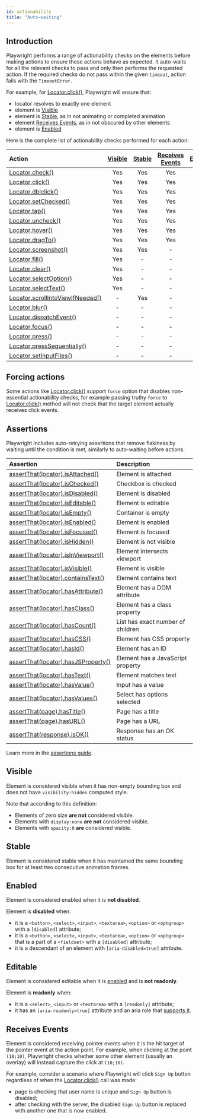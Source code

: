 ```yaml
---
id: actionability
title: "Auto-waiting"
---
```


## Introduction

Playwright performs a range of actionability checks on the elements before making actions to ensure these actions behave as expected. It auto-waits for all the relevant checks to pass and only then performs the requested action. If the required checks do not pass within the given `timeout`, action fails with the `TimeoutError`.

For example, for [Locator.click()](/api/class-locator.mdx#locator-click), Playwright will ensure that:
- locator resolves to exactly one element
- element is [Visible]
- element is [Stable], as in not animating or completed animation
- element [Receives Events], as in not obscured by other elements
- element is [Enabled]

Here is the complete list of actionability checks performed for each action:

| Action | [Visible] | [Stable] | [Receives Events] | [Enabled] | [Editable] |
| :- | :-: | :-: | :-: | :-: | :-: |
| [Locator.check()](/api/class-locator.mdx#locator-check) | Yes | Yes | Yes | Yes | - |
| [Locator.click()](/api/class-locator.mdx#locator-click) | Yes | Yes | Yes | Yes | - |
| [Locator.dblclick()](/api/class-locator.mdx#locator-dblclick) | Yes | Yes | Yes | Yes | - |
| [Locator.setChecked()](/api/class-locator.mdx#locator-set-checked) | Yes | Yes | Yes | Yes | - |
| [Locator.tap()](/api/class-locator.mdx#locator-tap) | Yes | Yes | Yes | Yes | - |
| [Locator.uncheck()](/api/class-locator.mdx#locator-uncheck) | Yes | Yes | Yes | Yes | - |
| [Locator.hover()](/api/class-locator.mdx#locator-hover) | Yes | Yes | Yes | - | - |
| [Locator.dragTo()](/api/class-locator.mdx#locator-drag-to) | Yes | Yes | Yes | - | - |
| [Locator.screenshot()](/api/class-locator.mdx#locator-screenshot) | Yes | Yes | - | - | - |
| [Locator.fill()](/api/class-locator.mdx#locator-fill) | Yes | - | - | Yes | Yes |
| [Locator.clear()](/api/class-locator.mdx#locator-clear) | Yes | - | - | Yes | Yes |
| [Locator.selectOption()](/api/class-locator.mdx#locator-select-option) | Yes | - | - | Yes | - |
| [Locator.selectText()](/api/class-locator.mdx#locator-select-text) | Yes | - | - | - | - |
| [Locator.scrollIntoViewIfNeeded()](/api/class-locator.mdx#locator-scroll-into-view-if-needed) | - | Yes | - | - | - |
| [Locator.blur()](/api/class-locator.mdx#locator-blur) | - | - | - | - | - |
| [Locator.dispatchEvent()](/api/class-locator.mdx#locator-dispatch-event) | - | - | - | - | - |
| [Locator.focus()](/api/class-locator.mdx#locator-focus) | - | - | - | - | - |
| [Locator.press()](/api/class-locator.mdx#locator-press) | - | - | - | - | - |
| [Locator.pressSequentially()](/api/class-locator.mdx#locator-press-sequentially) | - | - | - | - | - |
| [Locator.setInputFiles()](/api/class-locator.mdx#locator-set-input-files) | - | - | - | - | - |

## Forcing actions

Some actions like [Locator.click()](/api/class-locator.mdx#locator-click) support `force` option that disables non-essential actionability checks, for example passing truthy `force` to [Locator.click()](/api/class-locator.mdx#locator-click) method will not check that the target element actually receives click events.

## Assertions

Playwright includes auto-retrying assertions that remove flakiness by waiting until the condition is met, similarly to auto-waiting before actions.

| Assertion | Description |
| :- | :- |
| [assertThat(locator).isAttached()](/api/class-locatorassertions.mdx#locator-assertions-to-be-attached) | Element is attached |
| [assertThat(locator).isChecked()](/api/class-locatorassertions.mdx#locator-assertions-to-be-checked) | Checkbox is checked |
| [assertThat(locator).isDisabled()](/api/class-locatorassertions.mdx#locator-assertions-to-be-disabled) | Element is disabled |
| [assertThat(locator).isEditable()](/api/class-locatorassertions.mdx#locator-assertions-to-be-editable) | Element is editable |
| [assertThat(locator).isEmpty()](/api/class-locatorassertions.mdx#locator-assertions-to-be-empty) | Container is empty |
| [assertThat(locator).isEnabled()](/api/class-locatorassertions.mdx#locator-assertions-to-be-enabled) | Element is enabled |
| [assertThat(locator).isFocused()](/api/class-locatorassertions.mdx#locator-assertions-to-be-focused) | Element is focused |
| [assertThat(locator).isHidden()](/api/class-locatorassertions.mdx#locator-assertions-to-be-hidden) | Element is not visible |
| [assertThat(locator).isInViewport()](/api/class-locatorassertions.mdx#locator-assertions-to-be-in-viewport) | Element intersects viewport |
| [assertThat(locator).isVisible()](/api/class-locatorassertions.mdx#locator-assertions-to-be-visible) | Element is visible |
| [assertThat(locator).containsText()](/api/class-locatorassertions.mdx#locator-assertions-to-contain-text) | Element contains text |
| [assertThat(locator).hasAttribute()](/api/class-locatorassertions.mdx#locator-assertions-to-have-attribute) | Element has a DOM attribute |
| [assertThat(locator).hasClass()](/api/class-locatorassertions.mdx#locator-assertions-to-have-class) | Element has a class property |
| [assertThat(locator).hasCount()](/api/class-locatorassertions.mdx#locator-assertions-to-have-count) | List has exact number of children |
| [assertThat(locator).hasCSS()](/api/class-locatorassertions.mdx#locator-assertions-to-have-css) | Element has CSS property |
| [assertThat(locator).hasId()](/api/class-locatorassertions.mdx#locator-assertions-to-have-id) | Element has an ID |
| [assertThat(locator).hasJSProperty()](/api/class-locatorassertions.mdx#locator-assertions-to-have-js-property) | Element has a JavaScript property |
| [assertThat(locator).hasText()](/api/class-locatorassertions.mdx#locator-assertions-to-have-text) | Element matches text |
| [assertThat(locator).hasValue()](/api/class-locatorassertions.mdx#locator-assertions-to-have-value) | Input has a value |
| [assertThat(locator).hasValues()](/api/class-locatorassertions.mdx#locator-assertions-to-have-values) | Select has options selected |
| [assertThat(page).hasTitle()](/api/class-pageassertions.mdx#page-assertions-to-have-title) | Page has a title |
| [assertThat(page).hasURL()](/api/class-pageassertions.mdx#page-assertions-to-have-url) | Page has a URL |
| [assertThat(response).isOK()](/api/class-apiresponseassertions.mdx#api-response-assertions-to-be-ok) | Response has an OK status |

Learn more in the [assertions guide](./test-assertions.mdx).

## Visible

Element is considered visible when it has non-empty bounding box and does not have `visibility:hidden` computed style.

Note that according to this definition:
* Elements of zero size **are not** considered visible.
* Elements with `display:none` **are not** considered visible.
* Elements with `opacity:0` **are** considered visible.

## Stable

Element is considered stable when it has maintained the same bounding box for at least two consecutive animation frames.

## Enabled

Element is considered enabled when it is **not disabled**.

Element is **disabled** when:
- it is a `<button>`, `<select>`, `<input>`, `<textarea>`, `<option>` or `<optgroup>` with a `[disabled]` attribute;
- it is a `<button>`, `<select>`, `<input>`, `<textarea>`, `<option>` or `<optgroup>` that is a part of a `<fieldset>` with a `[disabled]` attribute;
- it is a descendant of an element with `[aria-disabled=true]` attribute.

## Editable

Element is considered editable when it is [enabled] and is **not readonly**.

Element is **readonly** when:
- it is a `<select>`, `<input>` or `<textarea>` with a `[readonly]` attribute;
- it has an `[aria-readonly=true]` attribute and an aria role that [supports it](https://w3c.github.io/aria/#aria-readonly).

## Receives Events

Element is considered receiving pointer events when it is the hit target of the pointer event at the action point. For example, when clicking at the point `(10;10)`, Playwright checks whether some other element (usually an overlay) will instead capture the click at `(10;10)`.

For example, consider a scenario where Playwright will click `Sign Up` button regardless of when the [Locator.click()](/api/class-locator.mdx#locator-click) call was made:
- page is checking that user name is unique and `Sign Up` button is disabled;
- after checking with the server, the disabled `Sign Up` button is replaced with another one that is now enabled.

[Visible]: #visible "Visible"
[Stable]: #stable "Stable"
[Enabled]: #enabled "Enabled"
[Editable]: #editable "Editable"
[Receives Events]: #receives-events "Receives Events"


[APIRequest]: /api/class-apirequest.mdx "APIRequest"
[APIRequestContext]: /api/class-apirequestcontext.mdx "APIRequestContext"
[APIResponse]: /api/class-apiresponse.mdx "APIResponse"
[APIResponseAssertions]: /api/class-apiresponseassertions.mdx "APIResponseAssertions"
[Browser]: /api/class-browser.mdx "Browser"
[BrowserContext]: /api/class-browsercontext.mdx "BrowserContext"
[BrowserType]: /api/class-browsertype.mdx "BrowserType"
[CDPSession]: /api/class-cdpsession.mdx "CDPSession"
[Clock]: /api/class-clock.mdx "Clock"
[ConsoleMessage]: /api/class-consolemessage.mdx "ConsoleMessage"
[Dialog]: /api/class-dialog.mdx "Dialog"
[Download]: /api/class-download.mdx "Download"
[ElementHandle]: /api/class-elementhandle.mdx "ElementHandle"
[FileChooser]: /api/class-filechooser.mdx "FileChooser"
[FormData]: /api/class-formdata.mdx "FormData"
[Frame]: /api/class-frame.mdx "Frame"
[FrameLocator]: /api/class-framelocator.mdx "FrameLocator"
[JSHandle]: /api/class-jshandle.mdx "JSHandle"
[Keyboard]: /api/class-keyboard.mdx "Keyboard"
[Locator]: /api/class-locator.mdx "Locator"
[LocatorAssertions]: /api/class-locatorassertions.mdx "LocatorAssertions"
[Mouse]: /api/class-mouse.mdx "Mouse"
[Page]: /api/class-page.mdx "Page"
[PageAssertions]: /api/class-pageassertions.mdx "PageAssertions"
[Playwright]: /api/class-playwright.mdx "Playwright"
[PlaywrightAssertions]: /api/class-playwrightassertions.mdx "PlaywrightAssertions"
[PlaywrightException]: /api/class-playwrightexception.mdx "PlaywrightException"
[Request]: /api/class-request.mdx "Request"
[RequestOptions]: /api/class-requestoptions.mdx "RequestOptions"
[Response]: /api/class-response.mdx "Response"
[Route]: /api/class-route.mdx "Route"
[Selectors]: /api/class-selectors.mdx "Selectors"
[TimeoutError]: /api/class-timeouterror.mdx "TimeoutError"
[Touchscreen]: /api/class-touchscreen.mdx "Touchscreen"
[Tracing]: /api/class-tracing.mdx "Tracing"
[Video]: /api/class-video.mdx "Video"
[WebError]: /api/class-weberror.mdx "WebError"
[WebSocket]: /api/class-websocket.mdx "WebSocket"
[WebSocketFrame]: /api/class-websocketframe.mdx "WebSocketFrame"
[WebSocketRoute]: /api/class-websocketroute.mdx "WebSocketRoute"
[Worker]: /api/class-worker.mdx "Worker"
[Element]: https://developer.mozilla.org/en-US/docs/Web/API/element "Element"
[EvaluationArgument]: /evaluating.mdx#evaluation-argument "EvaluationArgument"
[Promise]: https://developer.mozilla.org/en-US/docs/Web/JavaScript/Reference/Global_Objects/Promise "Promise"
[iterator]: https://developer.mozilla.org/en-US/docs/Web/JavaScript/Reference/Iteration_protocols "Iterator"
[origin]: https://developer.mozilla.org/en-US/docs/Glossary/Origin "Origin"
[selector]: https://developer.mozilla.org/en-US/docs/Web/CSS/CSS_Selectors "selector"
[Serializable]: https://developer.mozilla.org/en-US/docs/Web/JavaScript/Reference/Global_Objects/JSON/stringify#Description "Serializable"
[UIEvent.detail]: https://developer.mozilla.org/en-US/docs/Web/API/UIEvent/detail "UIEvent.detail"
[UnixTime]: https://en.wikipedia.org/wiki/Unix_time "Unix Time"
[xpath]: https://developer.mozilla.org/en-US/docs/Web/XPath "xpath"

[boolean]: https://docs.oracle.com/javase/tutorial/java/nutsandbolts/datatypes.html "boolean"
[byte&#91;&#93;]: https://docs.oracle.com/javase/tutorial/java/nutsandbolts/datatypes.html "byte[]"
[Consumer]: https://docs.oracle.com/javase/8/docs/api/java/util/function/Consumer.html "Consumer"
[Date]: https://docs.oracle.com/javase/8/docs/api/java/util/Date.html "Date"
[double]: https://docs.oracle.com/javase/tutorial/java/nutsandbolts/datatypes.html "double"
[InputStream]: https://docs.oracle.com/javase/8/docs/api/java/io/InputStream.html "InputStream"
[int]: https://docs.oracle.com/javase/tutorial/java/nutsandbolts/datatypes.html "int"
[long]: https://docs.oracle.com/javase/tutorial/java/nutsandbolts/datatypes.html "long"
[JsonObject]: https://www.javadoc.io/doc/com.google.code.gson/gson/latest/com.google.gson/com/google/gson/JsonObject.html "JsonObject"
[List]: https://docs.oracle.com/javase/8/docs/api/java/util/List.html "List"
[Map]: https://docs.oracle.com/javase/8/docs/api/java/util/Map.html "Map"
[null]: https://docs.oracle.com/javase/specs/jls/se8/html/jls-3.html#jls-3.10.7 "null"
[Object]: https://docs.oracle.com/javase/8/docs/api/java/lang/Object.html "Object"
[Path]: https://docs.oracle.com/javase/8/docs/api/java/nio/file/Path.html "Path"
[Pattern]: https://docs.oracle.com/javase/8/docs/api/java/util/regex/Pattern.html "Pattern"
[Predicate]: https://docs.oracle.com/javase/8/docs/api/java/util/function/Predicate.html "Predicate"
[void]: https://docs.oracle.com/javase/tutorial/java/javaOO/methods.html "void"
[Runnable]: https://docs.oracle.com/javase/8/docs/api/java/lang/Runnable.html "Runnable"
[RuntimeException]: https://docs.oracle.com/javase/8/docs/api/java/lang/RuntimeException.html "RuntimeException"
[String]: https://docs.oracle.com/javase/8/docs/api/java/lang/String.html "String"

[all available image tags]: https://mcr.microsoft.com/en-us/product/playwright/java/about "all available image tags"
[Microsoft Artifact Registry]: https://mcr.microsoft.com/en-us/product/playwright/java/about "Microsoft Artifact Registry"
[Dockerfile.noble]: https://github.com/microsoft/playwright-java/blob/main/utils/docker/Dockerfile.noble "Dockerfile.noble"

